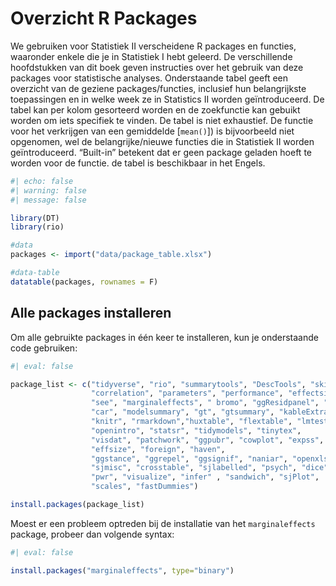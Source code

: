 # Overzicht R Packages {#sec-packages}

We gebruiken voor Statistiek II verscheidene R packages en functies, waaronder enkele die je in Statistiek I hebt geleerd. De verschillende hoofdstukken van dit boek geven instructies over het gebruik van deze packages voor statistische analyses. Onderstaande tabel geeft een overzicht van de geziene packages/functies, inclusief hun belangrijkste toepassingen en in welke week ze in Statistics II worden geïntroduceerd. De tabel kan per kolom gesorteerd worden en de zoekfunctie kan gebuikt worden om iets specifiek te vinden. De tabel is niet exhaustief. De functie voor het verkrijgen van een gemiddelde \[`mean()`\]) is bijvoorbeeld niet opgenomen, wel de belangrijke/nieuwe functies die in Statistiek II worden geïntroduceerd. "Built-in" betekent dat er geen package geladen hoeft te worden voor de functie. de tabel is beschikbaar in het Engels.

```r
#| echo: false
#| warning: false
#| message: false

library(DT)
library(rio)

#data
packages <- import("data/package_table.xlsx")

#data-table
datatable(packages, rownames = F)

```

## Alle packages installeren

Om alle gebruikte packages in één keer te installeren, kun je onderstaande code gebruiken:

```r
#| eval: false

package_list <- c("tidyverse", "rio", "summarytools", "DescTools", "skimr",
                  "correlation", "parameters", "performance", "effectsize",
                  "see", "marginaleffects", " bromo", "ggResidpanel", "rms",
                  "car", "modelsummary", "gt", "gtsummary", "kableExtra",
                  "knitr", "rmarkdown","huxtable", "flextable", "lmtest" ,
                  "openintro", "statsr", "tidymodels", "tinytex",
                  "visdat", "patchwork", "ggpubr", "cowplot", "expss",
                  "effsize", "foreign", "haven",
                  "ggstance", "ggrepel", "ggsignif", "naniar", "openxlsx",
                  "sjmisc", "crosstable", "sjlabelled", "psych", "dice",
                  "pwr", "visualize", "infer" , "sandwich", "sjPlot",
                  "scales", "fastDummies")

install.packages(package_list)

```

Moest er een probleem optreden bij de installatie van het `marginaleffects` package, probeer dan volgende syntax:

```r
#| eval: false 

install.packages("marginaleffects", type="binary")
```
